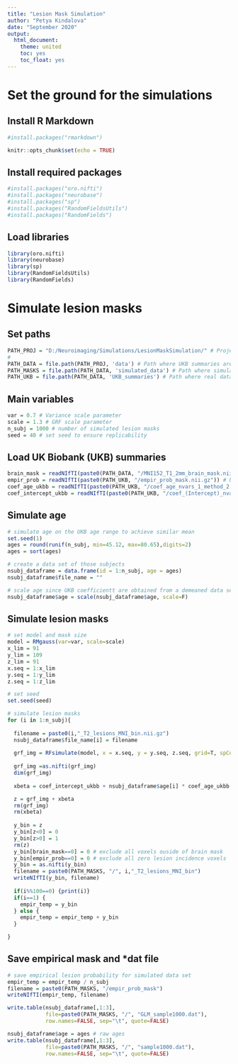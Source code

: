 ---
title: "Lesion Mask Simulation"
author: "Petya Kindalova"
date: "September 2020"
output: 
  html_document:
    theme: united
    toc: yes
    toc_float: yes
---
# Set the ground for the simulations

## Install R Markdown 
```{r Install R Markdown}
#install.packages("rmarkdown")
```

```{r setup, include=FALSE}
knitr::opts_chunk$set(echo = TRUE)
```

## Install required packages 
```{r Install required packages}
#install.packages("oro.nifti")
#install.packages("neurobase")
#install.packages("sp")
#install.packages("RandomFieldsUtils")
#install.packages("RandomFields")
```

## Load libraries 
```{r Load required libraries, warning=FALSE, message=F}
library(oro.nifti)
library(neurobase)
library(sp)
library(RandomFieldsUtils)
library(RandomFields)
```

# Simulate lesion masks

## Set paths
```{r paths}
PATH_PROJ = "D:/Neuroimaging/Simulations/LesionMaskSimulation/" # Project path
#
PATH_DATA = file.path(PATH_PROJ, 'data') # Path where UKB summaries are stored
PATH_MASKS = file.path(PATH_DATA, 'simulated_data') # Path where simulated lesion masks are stored
PATH_UKB = file.path(PATH_DATA, 'UKB_summaries') # Path where real data summaries are stored 
```

## Main variables 
```{r variables}
var = 0.7 # Variance scale parameter
scale = 1.3 # GRF scale parameter
n_subj = 1000 # number of simulated lesion masks
seed = 40 # set seed to ensure replicability
```

## Load UK Biobank (UKB) summaries
```{r UKBsummaries}
brain_mask = readNIfTI(paste0(PATH_DATA, "/MNI152_T1_2mm_brain_mask.nii.gz")) #MNI 2mm brain mask
empir_prob = readNIfTI(paste0(PATH_UKB, "/empir_prob_mask.nii.gz")) # UKB empirical lesion incidence
coef_age_ukbb = readNIfTI(paste0(PATH_UKB, "/coef_age_nvars_1_method_2.nii.gz")) # UKB estimated age effect
coef_intercept_ukbb = readNIfTI(paste0(PATH_UKB, "/coef_(Intercept)_nvars_1_method_2.nii.gz")) # UKB estimated intercept effect
```

## Simulate age
```{r age}
# simulate age on the UKB age range to achieve similar mean
set.seed(1)
ages = round(runif(n_subj, min=45.12, max=80.65),digits=2)
ages = sort(ages)

# create a data set of those subjects
nsubj_dataframe = data.frame(id = 1:n_subj, age = ages)
nsubj_dataframe$file_name = ""

# scale age since UKB coefficientt are obtained from a demeaned data set
nsubj_dataframe$age = scale(nsubj_dataframe$age, scale=F)
```

## Simulate lesion masks
```{r masks}
# set model and mask size
model = RMgauss(var=var, scale=scale)
x_lim = 91
y_lim = 109
z_lim = 91
x.seq = 1:x_lim
y.seq = 1:y_lim
z.seq = 1:z_lim

# set seed
set.seed(seed)

# simulate lesion masks
for (i in 1:n_subj){
  
  filename = paste0(i,"_T2_lesions_MNI_bin.nii.gz")
  nsubj_dataframe$file_name[i] = filename
  
  grf_img = RFsimulate(model, x = x.seq, y = y.seq, z.seq, grid=T, spConform=FALSE)
  
  grf_img =as.nifti(grf_img)
  dim(grf_img)
  
  xbeta = coef_intercept_ukbb + nsubj_dataframe$age[i] * coef_age_ukbb

  z = grf_img + xbeta
  rm(grf_img)
  rm(xbeta)
  
  y_bin = z
  y_bin[z<0] = 0
  y_bin[z>0] = 1
  rm(z)
  y_bin[brain_mask==0] = 0 # exclude all voxels ouside of brain mask
  y_bin[empir_prob==0] = 0 # exclude all zero lesion incidence voxels
  y_bin = as.nifti(y_bin)
  filename = paste0(PATH_MASKS, "/", i,"_T2_lesions_MNI_bin")
  writeNIfTI(y_bin, filename)
  
  if(i%%100==0) {print(i)}
  if(i==1) {
    empir_temp = y_bin
  } else {
    empir_temp = empir_temp + y_bin 
  }

}
```

## Save empirical mask and *dat file
```{r df}
# save empirical lesion probability for simulated data set
empir_temp = empir_temp / n_subj
filename = paste0(PATH_MASKS, "/empir_prob_mask")
writeNIfTI(empir_temp, filename)

write.table(nsubj_dataframe[,1:3],
            file=paste0(PATH_MASKS, "/", "GLM_sample1000.dat"),
            row.names=FALSE, sep="\t", quote=FALSE)

nsubj_dataframe$age = ages # raw ages
write.table(nsubj_dataframe[,1:3],
            file=paste0(PATH_MASKS, "/", "sample1000.dat"),
            row.names=FALSE, sep="\t", quote=FALSE)
```




